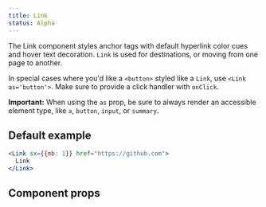 ```yaml
---
title: Link
status: Alpha
---
```



The Link component styles anchor tags with default hyperlink color cues and hover text decoration. `Link` is used for destinations, or moving from one page to another.

In special cases where you'd like a `<button>` styled like a `Link`, use `<Link as='button'>`. Make sure to provide a click handler with `onClick`.

**Important:** When using the `as` prop, be sure to always render an accessible element type, like `a`, `button`, `input`, or `summary`.

## Default example

```jsx live
<Link sx={{mb: 1}} href="https://github.com">
  Link
</Link>
```

## Component props

<PropsTable>
  <PropsTable.Row name="href" type="string" description="URL to be used for the Link" />
  <PropsTable.Row
    name="muted"
    type="boolean"
    defaultValue="false"
    description="Uses a less prominent shade for Link color, and the default link shade on hover"
  />
  <PropsTable.Row name="underline" type="boolean" defaultValue="false" description="Adds underline to the Link" />
  <PropsTable.Row name="hoverColor" type="string" description="Color used when hovering over link" />
  <PropsTable.AsRow defaultValue='"a"' />
  <PropsTable.SxRow />
</PropsTable>
